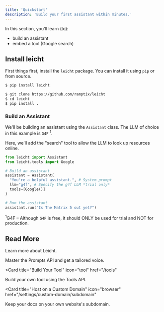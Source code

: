 ```yaml
---
title: 'Quickstart'
description: 'Build your first assistant within minutes.'
---
```


In this section, you'll learn (to):
- build an assistant
- embed a tool (Google search)

## Install leicht

First things first, install the `leicht` package. You can install it using `pip` or from source.

<CodeGroup>

```bash Pip
$ pip install leicht
```

```bash Source
$ git clone https://github.com/ramptix/leicht
$ cd leicht
$ pip install .
```

</CodeGroup>

### Build an Assistant

We'll be building an assistant using the `Assistant` class. The LLM of choice in this example is `G4F` <sup>1</sup>.

Here, we'll add the "search" tool to allow the LLM to look up resources online.

```python app.py
from leicht import Assistant
from leicht.tools import Google

# Build an assistant
assistant = Assistant(
  "You're a helpful assistant.", # System prompt
  llm="g4f", # Specify the g4f LLM *trial only*
  tools=[Google()]
)

# Run the assistant
assistant.run("Is The Matrix 5 out yet?")
```

<sup>1</sup>G4F – Although `G4F` is free, it should ONLY be used for trial and NOT for production.

## Read More

Learn more about Leicht.

<CardGroup>

<Card title="Prompts" icon="paragraph" href="/prompts">
  Master the Prompts API and get a tailored voice.
</Card>

<Card
  title="Build Your Tool"
  icon="tool"
  href="/tools"
>
  Build your own tool using the Tools API.
</Card>

<Card
  title="Host on a Custom Domain"
  icon="browser"
  href="/settings/custom-domain/subdomain"
>
  Keep your docs on your own website's subdomain.
</Card>

</CardGroup>
